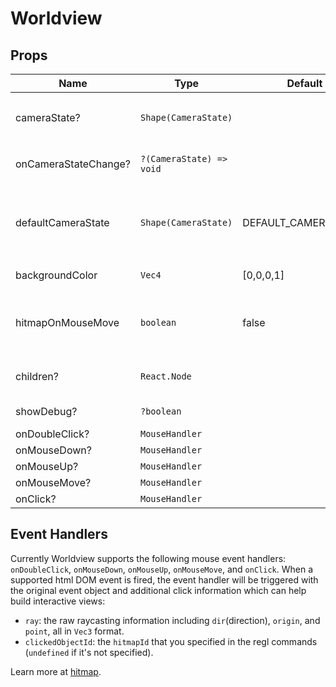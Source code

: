 # Worldview

## Props

| Name                 | Type                              | Default              | Description                                                                                             |
| -------------------- | --------------------------------- | -------------------- | ------------------------------------------------------------------------------------------------------- |
| cameraState?         | `Shape(CameraState)`              |                      | control the [cameraState](/api/camera), must use with `onCameraStateChange`                             |
| onCameraStateChange? | `?(CameraState) => void`          |                      | callback whenever the camera state changes                                                              |
| defaultCameraState   | `Shape(CameraState)`              | DEFAULT_CAMERA_STATE | pass in this prop to turn Worldview to an uncontrolled component. `onCameraStateChange` will be ignored |
| backgroundColor      | `Vec4`                            | [0,0,0,1]            | change the scene background color                                                                       |
| hitmapOnMouseMove    | `boolean`                         | false                | if enabled, the clicked objectId will be returned from the mouse event handler                          |
| children?            | `React.Node`                      |                      | regl components to render inside the Worldview                                                          |
| showDebug?           | `?boolean`                        |                      | show debug information                                                                                  |
| onDoubleClick?       | `MouseHandler`                    |                      |                                                                                                         |
| onMouseDown?         | `MouseHandler`                    |                      |                                                                                                         |
| onMouseUp?           | `MouseHandler`                    |                      |                                                                                                         |
| onMouseMove?         | `MouseHandler`                    |                      |                                                                                                         |
| onClick?             | `MouseHandler`                    |                      |                                                                                                         |

## Event Handlers

Currently Worldview supports the following mouse event handlers: `onDoubleClick`, `onMouseDown`, `onMouseUp`, `onMouseMove`, and `onClick`. When a supported html DOM event is fired, the event handler will be triggered with the original event object and additional click information which can help build interactive views:

- `ray`: the raw raycasting information including `dir`(direction), `origin`, and `point`, all in `Vec3` format.
- `clickedObjectId`: the `hitmapId` that you specified in the regl commands (`undefined` if it's not specified).

Learn more at [hitmap](/api/hitmap).

